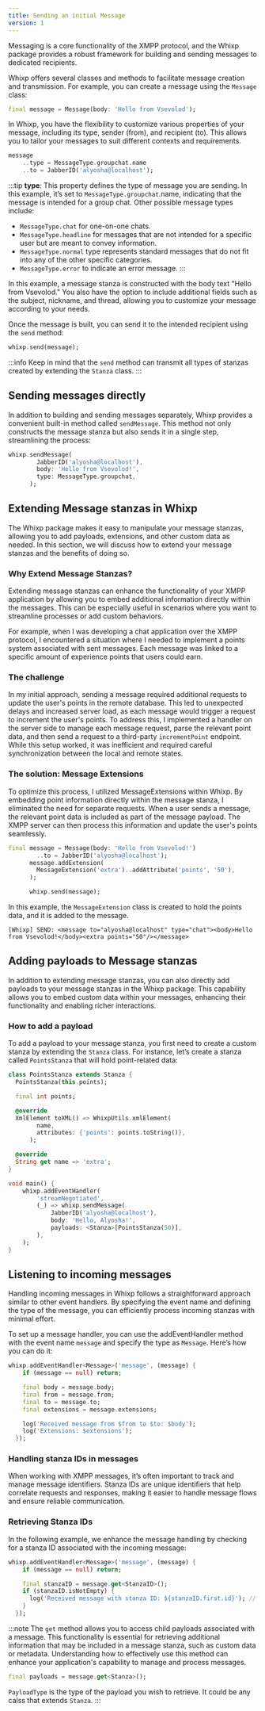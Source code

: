 ```yaml
---
title: Sending an initial Message
version: 1
---
```


Messaging is a core functionality of the XMPP protocol, and the Whixp package provides a robust framework for building and sending messages to dedicated recipients.

Whixp offers several classes and methods to facilitate message creation and transmission. For example, you can create a message using the `Message` class:

```dart
final message = Message(body: 'Hello from Vsevolod');
```

In Whixp, you have the flexibility to customize various properties of your message, including its type, sender (from), and recipient (to). This allows you to tailor your messages to suit different contexts and requirements.

```dart
message
    ..type = MessageType.groupchat.name
    ..to = JabberID('alyosha@localhost');
```

:::tip
**type**: This property defines the type of message you are sending. In this example, it’s set to `MessageType.groupchat`.name, indicating that the message is intended for a group chat. Other possible message types include:

- `MessageType.chat` for one-on-one chats.
- `MessageType.headline` for messages that are not intended for a specific user but are meant to convey information.
- `MessageType.normal` type represents standard messages that do not fit into any of the other specific categories.
- `MessageType.error` to indicate an error message.
  :::

In this example, a message stanza is constructed with the body text "Hello from Vsevolod." You also have the option to include additional fields such as the subject, nickname, and thread, allowing you to customize your message according to your needs.

Once the message is built, you can send it to the intended recipient using the `send` method:

```dart
whixp.send(message);
```

:::info
Keep in mind that the `send` method can transmit all types of stanzas created by extending the `Stanza` class.
:::

## Sending messages directly

In addition to building and sending messages separately, Whixp provides a convenient built-in method called `sendMessage`. This method not only constructs the message stanza but also sends it in a single step, streamlining the process:

```dart
whixp.sendMessage(
        JabberID('alyosha@localhost'),
        body: 'Hello from Vsevolod!',
        type: MessageType.groupchat,
      );
```

## Extending Message stanzas in Whixp

The Whixp package makes it easy to manipulate your message stanzas, allowing you to add payloads, extensions, and other custom data as needed. In this section, we will discuss how to extend your message stanzas and the benefits of doing so.

### Why Extend Message Stanzas?

Extending message stanzas can enhance the functionality of your XMPP application by allowing you to embed additional information directly within the messages. This can be especially useful in scenarios where you want to streamline processes or add custom behaviors.

For example, when I was developing a chat application over the XMPP protocol, I encountered a situation where I needed to implement a points system associated with sent messages. Each message was linked to a specific amount of experience points that users could earn.

### The challenge

In my initial approach, sending a message required additional requests to update the user's points in the remote database. This led to unexpected delays and increased server load, as each message would trigger a request to increment the user's points. To address this, I implemented a handler on the server side to manage each message request, parse the relevant point data, and then send a request to a third-party `incrementPoint` endpoint. While this setup worked, it was inefficient and required careful synchronization between the local and remote states.

### The solution: Message Extensions

To optimize this process, I utilized MessageExtensions within Whixp. By embedding point information directly within the message stanza, I eliminated the need for separate requests. When a user sends a message, the relevant point data is included as part of the message payload. The XMPP server can then process this information and update the user's points seamlessly.

```dart
final message = Message(body: 'Hello from Vsevolod!')
        ..to = JabberID('alyosha@localhost');
      message.addExtension(
        MessageExtension('extra')..addAttribute('points', '50'),
      );

      whixp.send(message);
```

In this example, the `MessageExtension` class is created to hold the points data, and it is added to the message.

```plaintext
[Whixp] SEND: <message to="alyosha@localhost" type="chat"><body>Hello from Vsevolod!</body><extra points="50"/></message>
```

## Adding payloads to Message stanzas

In addition to extending message stanzas, you can also directly add payloads to your message stanzas in the Whixp package. This capability allows you to embed custom data within your messages, enhancing their functionality and enabling richer interactions.

### How to add a payload

To add a payload to your message stanza, you first need to create a custom stanza by extending the `Stanza` class. For instance, let’s create a stanza called `PointsStanza` that will hold point-related data:

```dart
class PointsStanza extends Stanza {
  PointsStanza(this.points);

  final int points;

  @override
  XmlElement toXML() => WhixpUtils.xmlElement(
        name,
        attributes: {'points': points.toString()},
      );

  @override
  String get name => 'extra';
}

void main() {
    whixp.addEventHandler(
        'streamNegotiated',
        (_) => whixp.sendMessage(
            JabberID('alyosha@localhost'),
            body: 'Hello, Alyosha!',
            payloads: <Stanza>[PointsStanza(50)],
        ),
    );
}
```

## Listening to incoming messages

Handling incoming messages in Whixp follows a straightforward approach similar to other event handlers. By specifying the event name and defining the type of the message, you can efficiently process incoming stanzas with minimal effort.

To set up a message handler, you can use the addEventHandler method with the event name `message` and specify the type as `Message`. Here’s how you can do it:

```dart
whixp.addEventHandler<Message>('message', (message) {
    if (message == null) return;

    final body = message.body;
    final from = message.from;
    final to = message.to;
    final extensions = message.extensions;

    log('Received message from $from to $to: $body');
    log('Extensions: $extensions');
  });
```

### Handling stanza IDs in messages

When working with XMPP messages, it’s often important to track and manage message identifiers. Stanza IDs are unique identifiers that help correlate requests and responses, making it easier to handle message flows and ensure reliable communication.

### Retrieving Stanza IDs

In the following example, we enhance the message handling by checking for a stanza ID associated with the incoming message:

```dart
whixp.addEventHandler<Message>('message', (message) {
    if (message == null) return;

    final stanzaID = message.get<StanzaID>();
    if (stanzaID.isNotEmpty) {
      log('Received message with stanza ID: ${stanzaID.first.id}'); // Will print out unique ID
    }
  });
```

:::note
The `get` method allows you to access child payloads associated with a message. This functionality is essential for retrieving additional information that may be included in a message stanza, such as custom data or metadata. Understanding how to effectively use this method can enhance your application's capability to manage and process messages.

```dart
final payloads = message.get<Stanza>();
```

`PayloadType` is the type of the payload you wish to retrieve. It could be any calss that extends `Stanza`.
:::
